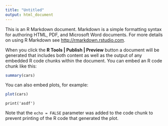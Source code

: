 ```yaml
---
title: "Untitled"
output: html_document
---
```


This is an R Markdown document. Markdown is a simple formatting syntax for authoring HTML, PDF, and Microsoft Word documents. For more details on using R Markdown see <http://rmarkdown.rstudio.com>.

When you click the **R Tools | Publish | Preview** button a document will be generated that includes both content as well as the output of any embedded R code chunks within the document. You can embed an R code chunk like this:

```r
summary(cars)
```

You can also embed plots, for example:

```r
plot(cars)
```

```python3
print('asdf')
```

Note that the `echo = FALSE` parameter was added to the code chunk to prevent printing of the R code that generated the plot.